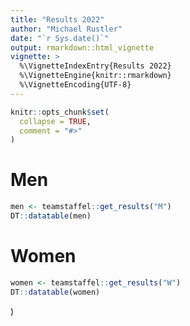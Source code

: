 ```yaml
---
title: "Results 2022"
author: "Michael Rustler"
date: "`r Sys.date()`"
output: rmarkdown::html_vignette
vignette: >
  %\VignetteIndexEntry{Results 2022}
  %\VignetteEngine{knitr::rmarkdown}
  %\VignetteEncoding{UTF-8}
---
```


```r
knitr::opts_chunk$set(
  collapse = TRUE,
  comment = "#>"
)
```

# Men 

```r
men <- teamstaffel::get_results("M")
DT::datatable(men)

```

# Women

```r
women <- teamstaffel::get_results("W")
DT::datatable(women)

```


)
